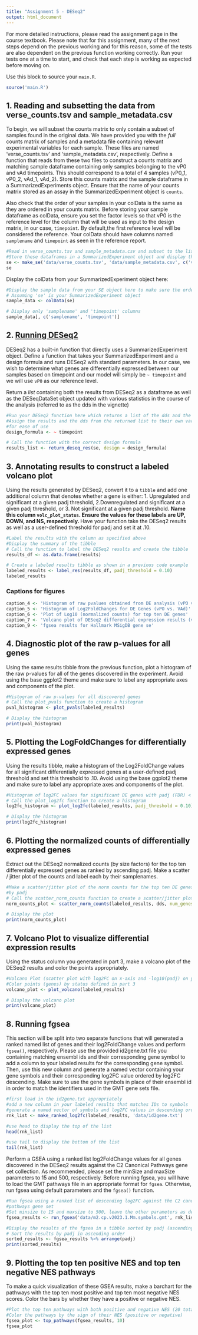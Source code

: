 ```yaml
---
title: "Assignment 5 - DESeq2"
output: html_document
---
```



For more detailed instructions, please read the assignment page in the course
textbook. Please note that for this assignment, many of the next steps depend on
the previous working and for this reason, some of the tests are also dependent
on the previous function working correctly. Run your tests one at a time to
start, and check that each step is working as expected before moving on.

Use this block to source your `main.R`.

```r
source('main.R')
```

## 1. Reading and subsetting the data from verse_counts.tsv and sample_metadata.csv

To begin, we will subset the counts matrix to only contain a subset of samples
found in the original data. We have provided you with the *full* counts matrix
of samples and a metadata file containing relevant experimental variables for
each sample. These files are named 'verse_counts.tsv' and 'sample_metadata.csv',
respectively. Define a function that reads from these two files to construct a
counts matrix and matching sample dataframe containing only samples belonging to
the vP0 and vAd timepoints. This should correspond to a total of 4 samples
(vP0_1, vP0_2, vAd_1, vAd_2). Store this counts matrix and the sample dataframe
in a SummarizedExperiments object. Ensure that the name of your counts matrix
stored as an assay in the SummarizedExperiment object is `counts`.

Also check that the order of your samples in your colData is the same as they
are ordered in your counts matrix. Before storing your sample dataframe as
colData, ensure you set the factor levels so that vP0 is the reference level for
the column that will be used as input to the design matrix, in our case,
`timepoint`. By default,the first reference level will be considered the
reference. Your colData should have columns named `samplename` and `timepoint` as
seen in the reference report.

```r
#Read in verse_counts.tsv and sample_metadata.csv and subset to the listed samples
#Store these dataframes in a SummarizedExperiment object and display the summary here
se <- make_se('data/verse_counts.tsv', 'data/sample_metadata.csv', c('vP0', 'vAd'))
se
```

Display the colData from your SummarizedExperiment object here:

```r
#Display the sample data from your SE object here to make sure the order is right 
# Assuming 'se' is your SummarizedExperiment object
sample_data <- colData(se)

# Display only 'samplename' and 'timepoint' columns
sample_data[, c('samplename', 'timepoint')]
```

## 2. [Running DESeq2](http://bioconductor.org/packages/devel/bioc/vignettes/DESeq2/inst/doc/DESeq2.html#differential-expression-analysis)

DESeq2 has a built-in function that directly uses a SummarizedExperiment object.
Define a function that takes your SummarizedExperiment and a design formula and
runs DESeq2 with standard parameters. In our case, we wish to determine what
genes are differentially expressed between our samples based on timepoint and
our model will simply be `~ timepoint` and we will use `vP0` as our reference
level. 

Return a *list* containing both the results from DESeq2 as a dataframe as well
as the DESeqDataSet object updated with various statistics in the course of the
analysis (referred to as the dds in the vignette)

```r
#Run your DESeq2 function here which returns a list of the dds and the results
#Assign the results and the dds from the returned list to their own variables 
#for ease of use
design_formula <- ~ timepoint

# Call the function with the correct design formula
results_list <- return_deseq_res(se, design = design_formula)
```

## 3. Annotating results to construct a labeled volcano plot

Using the results generated by DESeq2, convert it to a `tibble` and add one
additional column that denotes whether a gene is either: 1. Upregulated and
significant at a given padj threshold, 2.Downregulated and significant at a
given padj threshold, or 3. Not significant at a given padj threshold. __Name
this column `volc_plot_status`. Ensure the values for these labels are UP, DOWN,
and NS, respectively. __ Have your function take the DESeq2 results as well as a
user-defined threshold for padj and set it at .10.

```r
#Label the results with the column as specified above
#Display the summary of the tibble
# Call the function to label the DESeq2 results and create the tibble
results_df <- as.data.frame(results)

# Create a labeled results tibble as shown in a previous code example
labeled_results <- label_res(results_df, padj_threshold = 0.10)
labeled_results

```

### Captions for figures

```r

caption_4 <- 'Histogram of raw pvalues obtained from DE analysis (vPO vs. VAd)'
caption_5 <- 'Histogram of Log2FoldChanges for DE Genes (vPO vs. VAd)'
caption_6 <- 'Plot of Log10 (normalized counts) for top ten DE genes'
caption_7 <- 'Volcano plot of DESeq2 differential expression results (vPO vs. VAd)'
caption_9 <- 'fgsea results for Hallmark MSigDB gene se'

```

## 4. Diagnostic plot of the raw p-values for all genes

Using the same results tibble from the previous function, plot a histogram of
the raw p-values for all of the genes discovered in the experiment. Avoid using
the base ggplot2 theme and make sure to label any appropriate axes and
components of the plot.

```r
#Histogram of raw p-values for all discovered genes
# Call the plot_pvals function to create a histogram
pval_histogram <- plot_pvals(labeled_results)

# Display the histogram
print(pval_histogram)
```

## 5. Plotting the LogFoldChanges for differentially expressed genes

Using the results tibble, make a histogram of the Log2FoldChange values for all
significant differentially expressed genes at a user-defined padj threshold and
set this threshold to .10. Avoid using the base ggplot2 theme and make sure to
label any appropriate axes and components of the plot.

```r
#Histogram of log2FC values for significant DE genes with padj (FDR) < .10
# Call the plot_log2fc function to create a histogram
log2fc_histogram <- plot_log2fc(labeled_results, padj_threshold = 0.10)

# Display the histogram
print(log2fc_histogram)
```

## 6. Plotting the normalized counts of differentially expressed genes

Extract out the DESeq2 normalized counts (by size factors) for the top ten
differentially expressed genes as ranked by ascending padj. Make a scatter / 
jitter plot of the counts and label each by their samplenames. 

```r
#Make a scatter/jitter plot of the norm counts for the top ten DE genes ranked
#by padj
# Call the scatter_norm_counts function to create a scatter/jitter plot
norm_counts_plot <- scatter_norm_counts(labeled_results, dds, num_genes = 10)

# Display the plot
print(norm_counts_plot)

```

## 7. Volcano Plot to visualize differential expression results

Using the status column you generated in part 3, make a volcano plot of the
DESeq2 results and color the points appropriately. 

```r
#Volcano Plot (scatter plot with log2FC on x-axis and -log10(padj) on y-axis)
#Color points (genes) by status defined in part 3
volcano_plot <- plot_volcano(labeled_results)

# Display the volcano plot
print(volcano_plot)
```

## 8. Running fgsea

This section will be split into two separate functions that will generated a
ranked named list of genes and their log2FoldChange values and perform
`fgsea()`, respectively. Please use the provided id2gene.txt file you containing
matching ensembl ids and their corresponding gene symbol to add a column to your
labeled results for the corresponding gene symbol. Then, use this new column and
generate a named vector containing your gene symbols and their corresponding
log2FC value ordered by log2FC descending. Make sure to use the gene symbols in
place of their ensembl id in order to match the identifiers used in the GMT gene
sets file.

```r
#first load in the id2gene.txt appropriately
#add a new column in your labeled results that matches IDs to symbols
#generate a named vector of symbols and log2FC values in descending order
rnk_list <- make_ranked_log2fc(labeled_results, 'data/id2gene.txt')

```

```r
#use head to display the top of the list
head(rnk_list)
```

```r
#use tail to display the bottom of the list
tail(rnk_list)
```

Perform a GSEA using a ranked list log2FoldChange values for all genes
discovered in the DESeq2 results against the C2 Canonical Pathways gene set
collection. As recommended, please set the minSize and maxSize parameters to 15
and 500, respectively. Before running fgsea, you will have to load the GMT
pathways file in an appropriate format for `fgsea`. Otherwise, run fgsea using
default parameters and the `fgsea()` function.

```r
#Run fgsea using a ranked list of descending log2FC against the C2 canonical
#pathways gene set
#Set minsize to 15 and maxsize to 500, leave the other parameters as defaults
fgsea_results <- run_fgsea('data/m2.cp.v2023.1.Mm.symbols.gmt', rnk_list, 15, 500)

```

```r
#Display the results of the fgsea in a tibble sorted by padj (ascending)
# Sort the results by padj in ascending order
sorted_results <- fgsea_results %>% arrange(padj)
print(sorted_results)
```
## 9. Plotting the top ten positive NES and top ten negative NES pathways

To make a quick visualization of these GSEA results, make a barchart for the
pathways with the top ten most positive and top ten most negative NES scores.
Color the bars by whether they have a positive or negative NES.

```r
#Plot the top ten pathways with both positive and negative NES (20 total)
#Color the pathways by the sign of their NES (positive or negative)
fgsea_plot <- top_pathways(fgsea_results, 10)
fgsea_plot
```

